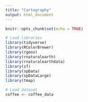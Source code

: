 ```yaml
---
title: "Cartography"
output: html_document
---
```


```r
knitr::opts_chunk$set(echo = TRUE)

# Load libraries
library(tidyverse)
library(RColorBrewer)
library(rgeos)
library(rnaturalearth)
library(rnaturalearthdata)
library(sf)
library(spData)
library(spDataLarge)
library(tmap)
```


```r
# Load dataset
coffee <- coffee_data
```


```r

```

